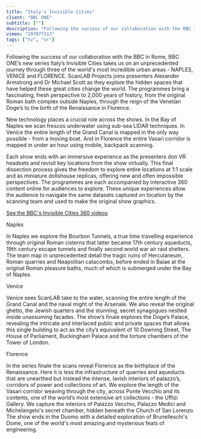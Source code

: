 ```yaml
---
title: "Italy's Invisible Cities"
client: "BBC ONE"
subtitle: [""]
description: "Following the success of our collaboration with the BBC in Rome, BBC ONE’s new series Italy’s Invisible Cities takes us on an unprecedented journey through three of the world's most incredible urban areas."
vimeo: "197877313"
tags: ["tv", "vr"]
---
```



Following the success of our collaboration with the BBC in Rome, BBC ONE’s new series Italy’s Invisible Cities takes us on an unprecedented journey through three of the world's most incredible urban areas - NAPLES, VENICE and FLORENCE. ScanLAB Projects joins presenters Alexander Armstrong and Dr Michael Scott as they explore the hidden spaces that have helped these great cities change the world. The programmes bring a fascinating, fresh perspective to 2,000 years of history, from the original Roman bath complex outside Naples, through the reign of the Venetian Doge’s to the birth of the Renaissance in Florence.

<ImageMagic href="BBCitaly.jpg" />

New technology places a crucial role across the shows. In the Bay of Naples we scan frescos underwater using sub-sea LIDAR techniques. In Venice the entire length of the Grand Canal is mapped in the only way possible - from a moving boat. And in Florence the entire Vasari corridor is mapped in under an hour using mobile, backpack scanning.

Each show ends with an immersive experience as the presenters don VR headsets and revisit key locations from the show virtually. This final dissection process gives the freedom to explore entire locations at 1:1 scale and as miniature dollshouse replicas, offering new and often impossible perspectives. The programmes are each accompanied by interactive 360 content online for audiences to explore. These unique experiences allow the audience to navigate the same datasets captured on location by the scanning team and used to make the original show graphics.

[See the BBC's Invisible Cities 360 videos](http://www.bbc.co.uk/taster/projects/invisible-italy)

Naples

In Naples we explore the Bourbon Tunnels, a true time travelling experience through original Roman cisterns that latter became 17th century aqueducts, 19th century escape tunnels and finally second world war air raid shelters. The team map in unprecedented detail the tragic ruins of Herculaneum, Roman quarries and Neapolitan catacombs, before ended in Baiae at the original Roman pleasure baths, much of which is submerged under the Bay of Naples.

<ImageMagic href="ItalysInvisibleCities_Naples_Herculaneum_01.jpg" />
<ImageMagic href="ItalysInvisibleCities_Naples_NewQuarry_01.jpg" />

Venice

Venice sees ScanLAB take to the water, scanning the entire length of the Grand Canal and the naval might of the Arsenale. We also reveal the original ghetto, the Jewish quarters and the stunning, secret synagogues nestled inside unassuming facades. The show’s finale explores the Doge’s Palace, revealing the intricate and interlaced public and private spaces that allows this single building to act as the city’s equivalent of 10 Downing Street, The House of Parliament, Buckingham Palace and the torture chambers of the Tower of London.

<ImageMagic href="ItalysInvisibleCities_Venice_Canal_02.jpg" />
<ImageMagic href="ItalysInvisibleCities_Venice_Ghetto_01.jpg" />

Florence

In the series finale the scans reveal Florence as the birthplace of the Renaissance. Here it is less the infrastructure of quarries and aqueducts that are unearthed but instead the intense, lavish interiors of palazzo’s, corridors of power and collections of art. We explore the length of the Vasari corridor weaving through the city, across Ponte Vecchio and its contents, one of the world’s most extensive art collections - the Uffizi Gallery. We capture the interiors of Palazzo Vecchio, Palazzo Medici and Michelangelo's secret chamber, hidden beneath the Church of San Lorenzo. The show ends in the Duomo with a detailed exploration of Brunelleschi's Dome, one of the world's most amazing and mysterious feats of engineering.

<ImageMagic href="ItalysInvisibleCities_Florence_Pisa_01.jpg" />
<ImageMagic href="ItalysInvisibleCities_Florence_PalazzoMedici_01.jpg" />
<ImageMagic href="ItalysInvisibleCities_Florence_Duomo_02.jpg" />
